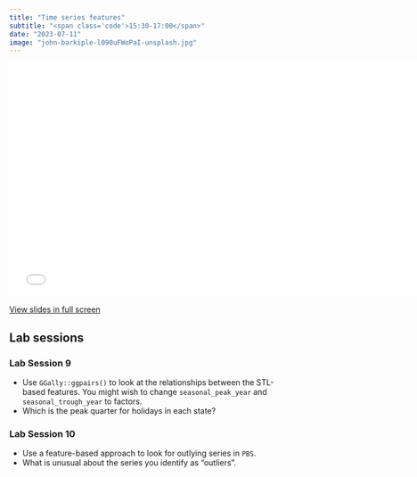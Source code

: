 ```yaml
---
title: "Time series features"
subtitle: "<span class='code'>15:30-17:00</span>"
date: "2023-07-11"
image: "john-barkiple-l090uFWoPaI-unsplash.jpg"
---
```


<!-- Materials will be distributed sooner to the event. -->

```{=html}
<embed src="../../materials/05_features.pdf" type="application/pdf" width="750px" height="420px">
```

[View slides in full screen](../../materials/05_features.pdf)

## Lab sessions

### Lab Session 9

 * Use ``GGally::ggpairs()`` to look at the relationships between the STL-based features. You might wish to change `seasonal_peak_year` and `seasonal_trough_year` to factors.
 * Which is the peak quarter for holidays in each state?

### Lab Session 10

* Use a feature-based approach to look for outlying series in `PBS`.
* What is unusual about the series you identify as "outliers".
